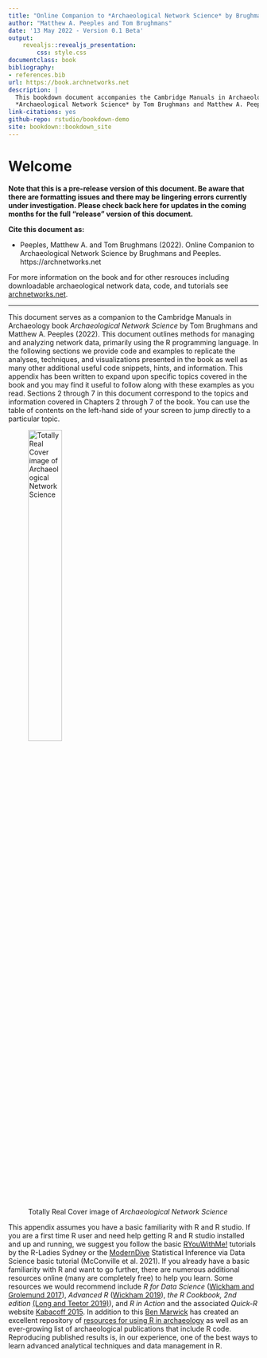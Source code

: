 ```yaml
--- 
title: "Online Companion to *Archaeological Network Science* by Brughmans and Peeples"
author: "Matthew A. Peeples and Tom Brughmans"
date: '13 May 2022 - Version 0.1 Beta'
output:
    revealjs::revealjs_presentation:
        css: style.css
documentclass: book
bibliography:
- references.bib
url: https://book.archnetworks.net
description: |
  This bookdown document accompanies the Cambridge Manuals in Archaeology book
  *Archaeological Network Science* by Tom Brughmans and Matthew A. Peeples.
link-citations: yes
github-repo: rstudio/bookdown-demo
site: bookdown::bookdown_site
---
```


# Welcome

**Note that this is a pre-release version of this document. Be aware that there are formatting issues and there may be lingering errors currently under investigation. Please check back here for updates in the coming months for the full "release" version of this document.**

**Cite this document as:**

* Peeples, Matthew A. and Tom Brughmans (2022). Online Companion to Archaeological Network Science by Brughmans and Peeples. https://archnetworks.net

For more information on the book and for other resrouces including downloadable archaeological network data, code, and tutorials see [archnetworks.net](https://archnetworks.net). 

***

This document serves as a companion to the Cambridge Manuals in Archaeology book *Archaeological Network Science* by Tom Brughmans and Matthew A. Peeples (2022). This document outlines methods for managing and analyzing network data, primarily using the R programming language. In the following sections we provide code and examples to replicate the analyses, techniques, and visualizations presented in the book as well as many other additional useful code snippets, hints, and information. This appendix has been written to expand upon specific topics covered in the book and you may find it useful to follow along with these examples as you read. Sections 2 through 7 in this document correspond to the topics and information covered in Chapters 2 through 7 of the book. You can use the table of contents on the left-hand side of your screen to jump directly to a particular topic. 

![Totally Real Cover image of *Archaeological Network Science*](images/Cover.jpg){width=40%}

This appendix assumes you have a basic familiarity with R and R studio. If you are a first time R user and need help getting R and R studio installed and up and running, we suggest you follow the basic [RYouWithMe!](https://rladiessydney.org/courses/ryouwithme/) tutorials by the R-Ladies Sydney or the [ModernDive](https://moderndive.netlify.app/1-getting-started.html) Statistical Inference via Data Science basic tutorial (McConville et al. 2021). If you already have a basic familiarity with R and want to go further, there are numerous additional resources online (many are completely free) to help you learn. Some resources we would recommend include *R for Data Science* ([Wickham and Grolemund 2017](https://r4ds.had.co.nz/)), *Advanced R* ([Wickham 2019](https://adv-r.hadley.nz/)), *the R Cookbook, 2nd edition* [(Long and Teetor 2019)](https://rc2e.com/)), and *R in Action* and the associated *Quick-R* website  [Kabacoff 2015](https://www.statmethods.net/). In addition to this [Ben Marwick](https://anthropology.washington.edu/people/ben-marwick) has created an excellent repository of [resources for using R in archaeology](https://github.com/benmarwick/ctv-archaeology) as well as an ever-growing list of archaeological publications that include R code. Reproducing published results is, in our experience, one of the best ways to learn advanced analytical techniques and data management in R. 

